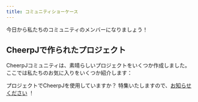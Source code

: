 ```yaml
---
title: コミュニティショーケース
---
```



今日から私たちのコミュニティのメンバーになりましょう！

<LinkButton
	type="discord"
	href={DISCORD_URL}
	iconLeft="fa-brands:discord"
	label="Discordサーバーに参加"
/>

## CheerpJで作られたプロジェクト

CheerpJコミュニティは、素晴らしいプロジェクトをいくつか作成しました。ここでは私たちのお気に入りをいくつか紹介します：

<ShowcaseList />

プロジェクトでCheerpJを使用していますか？ 特集いたしますので、[お知らせください][submit] ！

[submit]: https://github.com/leaningtech/labs/issues/new?labels=documentation&projects=&template=project-submission.md&title=Project+submission
